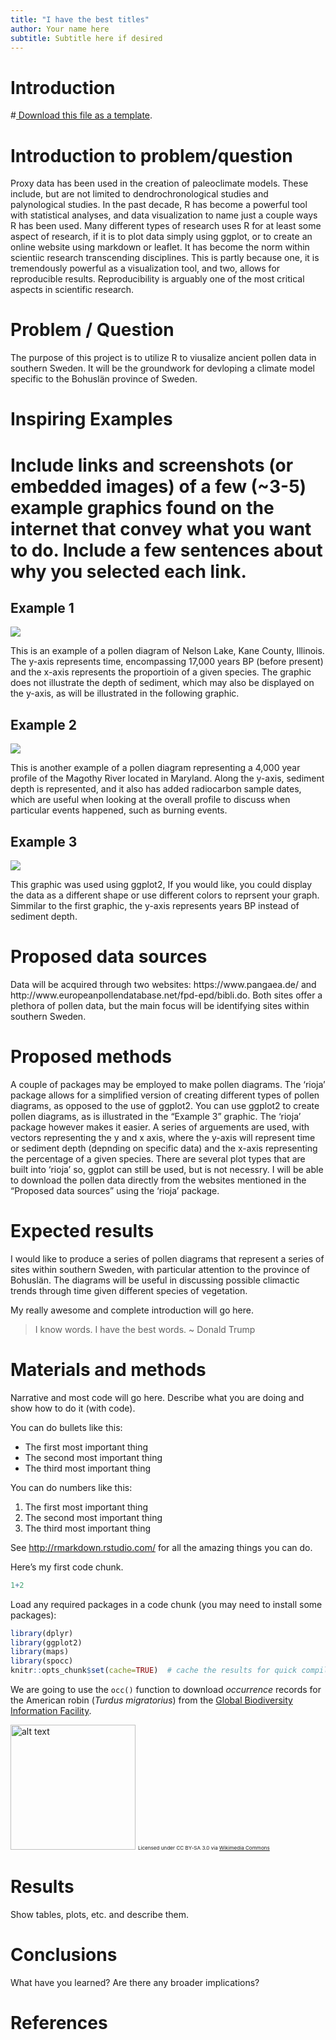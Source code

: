 ```yaml
---
title: "I have the best titles"
author: Your name here
subtitle: Subtitle here if desired
---
```


# Introduction

#[<i class="fa fa-file-code-o fa-1x" aria-hidden="true"></i> Download this file as a template ](`r knitr::current_input()`).

# Introduction to problem/question
Proxy data has been used in the creation of paleoclimate models.  These include, but are not limited to dendrochronological studies and palynological studies.  In the past decade, R has become a powerful tool with  statistical analyses, and data visualization to name just a couple ways R has been used.  Many different types of research uses R for at least some aspect of research, if it is to plot data simply using ggplot, or to create an online website using markdown or leaflet.  It has become the norm within scientiic research transcending disciplines.  This is partly because one, it is tremendously powerful as a visualization tool, and two, allows for reproducible results. Reproducibility is arguably one of the most critical aspects in scientific research.      
  
# Problem / Question
The purpose of this project is to utilize R to viusalize  ancient pollen data in southern Sweden.  It will be the groundwork for devloping a climate model specific to the Bohuslän province of Sweden.    

# Inspiring Examples

# Include links and screenshots (or embedded images) of a few (~3-5) example graphics found on the internet that convey what you want to do.  Include a few sentences about why you selected each link.

## Example 1
![](http://www.museum.state.il.us/muslink/forest/images/Nelson.gif)  


This is an example of a pollen diagram of Nelson Lake, Kane County, Illinois.  The y-axis represents time, encompassing 17,000 years BP (before present) and the x-axis represents the proportioin of a given species.  The graphic does not illustrate the depth of sediment, which may also be displayed on the y-axis, as will be illustrated in the following graphic.    

## Example 2

![](http://www.jefpat.org/archeobotany/Images/PollenDiagram/Image1.jpg)

This is another example of a pollen diagram representing a 4,000 year profile of the Magothy River located in Maryland.  Along the y-axis, sediment depth is represented, and it also has added radiocarbon sample dates, which are useful when looking at the overall profile to discuss when particular events happened, such as burning events.  

## Example 3
![](http://blarquez.com/wp-content/uploads/2017/05/unnamed-chunk-6-1-1024x731.png)

This graphic was used using ggplot2, If you would like, you could display the data as a different shape or use different colors to reprsent your graph.  Simmilar to the first graphic, the y-axis represents years BP instead of sediment depth.  

# Proposed data sources

Data will be acquired through two websites: https://www.pangaea.de/ and http://www.europeanpollendatabase.net/fpd-epd/bibli.do.  Both sites offer a plethora of pollen data, but the main focus will be identifying sites within southern Sweden.    

# Proposed methods

A couple of packages may be employed to make pollen diagrams.  The 'rioja' package allows for a simplified version of creating different types of pollen diagrams, as opposed to the use of ggplot2.  You can use ggplot2 to create pollen diagrams, as is illustrated in the "Example 3" graphic.  The 'rioja' package however makes it easier.  A series of arguements are used, with vectors representing the y and x axis, where the y-axis will represent time or sediment depth (depnding on specific data) and the x-axis representing the percentage of a given species.  There are several plot types that are built into 'rioja' so, ggplot can still be used, but is not necessry.  I will be able to download the pollen data directly from the websites mentioned in the "Proposed data sources" using the 'rioja' package.       

# Expected results

I would like to produce a series of pollen diagrams that represent a series of sites within southern Sweden, with particular attention to the province of Bohuslän.  The diagrams will be useful in discussing possible climactic trends through time given different species of vegetation.    

My really awesome and complete introduction will go here.  

> I know words.  I have the best words.  ~ Donald Trump

# Materials and methods

Narrative and most code will go here.  Describe what you are doing and show how to do it (with code).

You can do bullets like this:

* The first most important thing
* The second most important thing
* The third most important thing

You can do numbers like this:

1. The first most important thing
2. The second most important thing
3. The third most important thing

See [http://rmarkdown.rstudio.com/](http://rmarkdown.rstudio.com/) for all the amazing things you can do.


Here's my first code chunk.
```r
1+2
```

Load any required packages in a code chunk (you may need to install some packages):

```r
library(dplyr)
library(ggplot2)
library(maps)
library(spocc)
knitr::opts_chunk$set(cache=TRUE)  # cache the results for quick compiling
```


We are going to use the `occ()` function to download _occurrence_ records for the American robin (_Turdus migratorius_) from the [Global Biodiversity Information Facility](gbif.org).

<img src="https://upload.wikimedia.org/wikipedia/commons/b/b8/Turdus-migratorius-002.jpg" alt="alt text" width="200">
<small><small><small>Licensed under CC BY-SA 3.0 via [Wikimedia Commons](https://commons.wikimedia.org/wiki/File:Turdus-migratorius-002.jpg#/media/File:Turdus-migratorius-002.jpg)</small></small></small>

# Results

Show tables, plots, etc. and describe them.



# Conclusions

What have you learned?  Are there any broader implications?

# References

